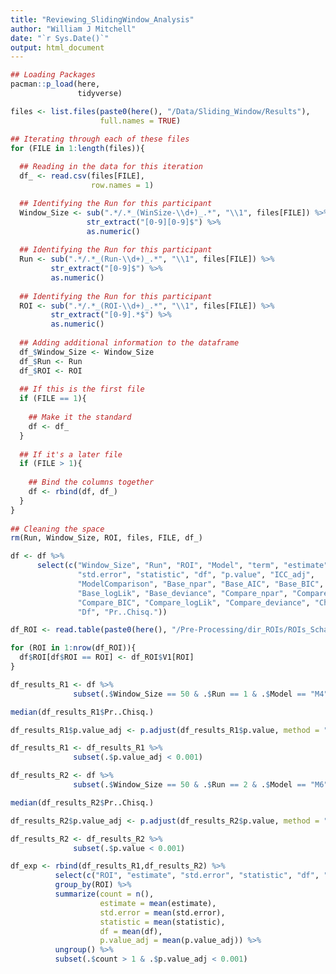 ```yaml
---
title: "Reviewing_SlidingWindow_Analysis"
author: "William J Mitchell"
date: "`r Sys.Date()`"
output: html_document
---
```


```r
## Loading Packages
pacman::p_load(here,  
               tidyverse)
```

```r
files <- list.files(paste0(here(), "/Data/Sliding_Window/Results"), 
                    full.names = TRUE)
```


```r
## Iterating through each of these files
for (FILE in 1:length(files)){
  
  ## Reading in the data for this iteration
  df_ <- read.csv(files[FILE],
                  row.names = 1)

  ## Identifying the Run for this participant
  Window_Size <- sub(".*/.*_(WinSize-\\d+)_.*", "\\1", files[FILE]) %>%
                 str_extract("[0-9][0-9]$") %>%
                 as.numeric()
      
  ## Identifying the Run for this participant
  Run <- sub(".*/.*_(Run-\\d+)_.*", "\\1", files[FILE]) %>%
         str_extract("[0-9]$") %>%
         as.numeric()
  
  ## Identifying the Run for this participant
  ROI <- sub(".*/.*_(ROI-\\d+)_.*", "\\1", files[FILE]) %>%
         str_extract("[0-9].*$") %>%
         as.numeric()
  
  ## Adding additional information to the dataframe
  df_$Window_Size <- Window_Size
  df_$Run <- Run
  df_$ROI <- ROI
 
  ## If this is the first file
  if (FILE == 1){
    
    ## Make it the standard
    df <- df_
  }
  
  ## If it's a later file
  if (FILE > 1){
    
    ## Bind the columns together
    df <- rbind(df, df_)
  }
}
  
## Cleaning the space
rm(Run, Window_Size, ROI, files, FILE, df_)
```

```r
df <- df %>%
      select(c("Window_Size", "Run", "ROI", "Model", "term", "estimate", 
               "std.error", "statistic", "df", "p.value", "ICC_adj", 
               "ModelComparison", "Base_npar", "Base_AIC", "Base_BIC",
               "Base_logLik", "Base_deviance", "Compare_npar", "Compare_AIC", 
               "Compare_BIC", "Compare_logLik", "Compare_deviance", "Chisq", 
               "Df", "Pr..Chisq."))
```

```r
df_ROI <- read.table(paste0(here(), "/Pre-Processing/dir_ROIs/ROIs_Schaefer.txt"))
```

```r
for (ROI in 1:nrow(df_ROI)){
  df$ROI[df$ROI == ROI] <- df_ROI$V1[ROI]
}
```

```r
df_results_R1 <- df %>%
              subset(.$Window_Size == 50 & .$Run == 1 & .$Model == "M4" & .$term == "Value_Cor_Neuro:MidSimSame")
```

```r
median(df_results_R1$Pr..Chisq.)
```
```r
df_results_R1$p.value_adj <- p.adjust(df_results_R1$p.value, method = "bonferroni") 
```

```r
df_results_R1 <- df_results_R1 %>%
              subset(.$p.value_adj < 0.001)
```


```r
df_results_R2 <- df %>%
              subset(.$Window_Size == 50 & .$Run == 2 & .$Model == "M6" & .$term == "Value_Cor_Neuro:EndSimSame")
```

```r
median(df_results_R2$Pr..Chisq.)
```

```r
df_results_R2$p.value_adj <- p.adjust(df_results_R2$p.value, method = "bonferroni") 
```

```r
df_results_R2 <- df_results_R2 %>%
              subset(.$p.value < 0.001)
```


```r
df_exp <- rbind(df_results_R1,df_results_R2) %>%
          select(c("ROI", "estimate", "std.error", "statistic", "df", "p.value_adj")) %>%
          group_by(ROI) %>%
          summarize(count = n(),
                    estimate = mean(estimate),
                    std.error = mean(std.error),
                    statistic = mean(statistic),
                    df = mean(df),
                    p.value_adj = mean(p.value_adj)) %>%
          ungroup() %>%
          subset(.$count > 1 & .$p.value_adj < 0.001)
```